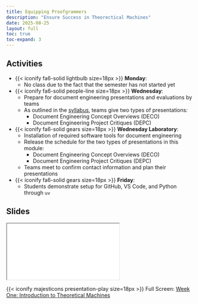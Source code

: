 ```yaml
---
title: Equipping Proofgrammers
description: "Ensure Success in Theorectical Machines"
date: 2025-08-25
layout: full
toc: true
toc-expand: 3
---
```


## Activities

- {{< iconify fa6-solid lightbulb size=18px >}} **Monday**:
  - No class due to the fact that the semester has not started yet
- {{< iconify fa6-solid people-line size=18px >}} **Wednesday**:
  - Prepare for document engineering presentations and evaluations by teams
  - As outlined in the [syllabus](../../syllabus/index.qmd), teams give two
  types of presentations:
     - Document Engineering Concept Overviews (DECO)
     - Document Engineering Project Critiques (DEPC)
- {{< iconify fa6-solid gears size=18px >}} **Wednesday Laboratory**:
  - Installation of required software tools for document engineering
  - Release the schedule for the two types of presentations in this module:
     - Document Engineering Concept Overviews (DECO)
     - Document Engineering Project Critiques (DEPC)
  - Teams meet to confirm contact information and plan their presentations
- {{< iconify fa6-solid gears size=18px >}} **Friday**:
  - Students demonstrate setup for GitHub, VS Code, and Python through `uv`

## Slides

```{=html}
<iframe class="slide-deck" src="../../slides/weekone/"></iframe>
```

{{< iconify majesticons presentation-play size=18px >}} Full Screen: [Week One:
Introduction to Theoretical Machines](../../slides/weekone/)
